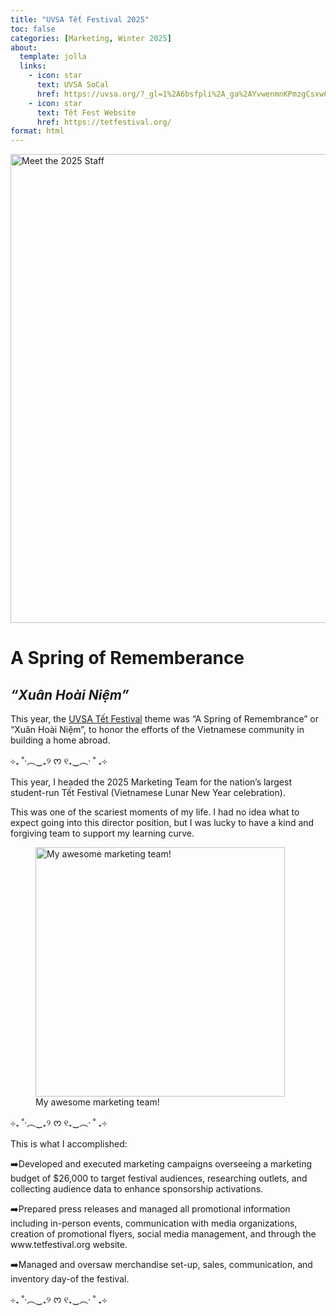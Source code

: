 ```yaml
---
title: "UVSA Tết Festival 2025"
toc: false
categories: [Marketing, Winter 2025]
about:
  template: jolla
  links: 
    - icon: star
      text: UVSA SoCal
      href: https://uvsa.org/?_gl=1%2A6bsfpli%2A_ga%2AYvwenmnKPmzgCsxwCBIOUEQRmVKr%2A_ga_YTIIZKKFD%2A2Yv9XX3aKsKBDlnxIDImFk8VuAmCDqm2d4Lqt22gv94i9NGgIscnl6l.%2A_gcl_au%3D1.1.199023548.170366406%2A_gcl_aw%3DXKR.174042986.4Uys6apjdQ6ry5L1pH7huuYa9kjGT4NN0ZRX5Vu0yWOyxcEv5JZogX7njYgUJ867Q5ph5cAPImsSlmrXvGbB2mzKeW..&_gz=2.197327286.199758456.176824172-861442245.164422487&_bdsid=r70qde.n~CTTQT.171499618.171147117&_bd_prev_page=https%3A%2F%2Fuvsa.org%2Fdetail.jsp%3F045000042.html
    - icon: star
      text: Tết Fest Website
      href: https://tetfestival.org/
format: html
---
```


[![Meet the 2025 Staff](https://tetfestival.org/wp-content/uploads/2024/12/ALL-STAFF-980x653.jpg){fig-align="center" width="750"}](https://tetfestival.org/tet-directors/)

# A Spring of Rememberance

## *“Xuân Hoài Niệm”*

This year, the [UVSA Tết Festival](https://tetfestival.org/) theme was “A Spring of Remembrance” or “Xuân Hoài Niệm”, to honor the efforts of the Vietnamese community in building a home abroad.

⊹₊ ˚‧︵‿₊୨ ᰔ ୧₊‿︵‧ ˚ ₊⊹

This year, I headed the 2025 Marketing Team for the nation's largest student-run Tết Festival (Vietnamese Lunar New Year celebration).

This was one of the scariest moments of my life. I had no idea what to expect going into this director position, but I was lucky to have a kind and forgiving team to support my learning curve.

![My awesome marketing team!](/images/tetfest1.jpg){fig-align="center" width="399"}

⊹₊ ˚‧︵‿₊୨ ᰔ ୧₊‿︵‧ ˚ ₊⊹

This is what I accomplished:

➡️Developed and executed marketing campaigns overseeing a marketing budget of \$26,000 to target festival audiences, researching outlets, and collecting audience data to enhance sponsorship activations.

➡️Prepared press releases and managed all promotional information including in-person events, communication with media organizations, creation of promotional flyers, social media management, and through the www.tetfestival.org website.

➡️Managed and oversaw merchandise set-up, sales, communication, and inventory day-of the festival.

⊹₊ ˚‧︵‿₊୨ ᰔ ୧₊‿︵‧ ˚ ₊⊹
